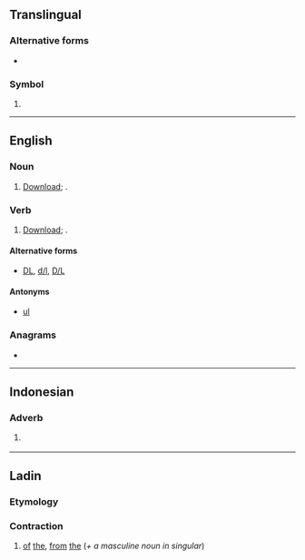 {{also|DL|dL|d/l|D/L|DL-|dł.}}
==Translingual==

===Alternative forms===
* {{l|mul|dL}}

===Symbol===
{{mul-symbol}}

# {{SI-unit-abb2|deci|litre|liter|[[fluid measure]]}}

----

==English==

===Noun===
{{en-noun}}

# {{lb|en|computing}} [[download|Download]]; {{alternative form of|en|DL}}.

===Verb===
{{en-verb}}

# {{lb|en|computing}} [[download|Download]]; {{alternative form of|en|DL}}.

====Alternative forms====
* {{sense|download}} [[DL]], [[d/l]], [[D/L]]

====Antonyms====
* {{sense|computing}} [[ul]]

===Anagrams===
* {{anagrams|en|a=dl|LD|Ld.}}

----

==Indonesian==

===Adverb===
{{head|id|adverb}}

# {{lb|it|texting}} {{abbreviation of|id|dulu}}

----

==Ladin==

===Etymology===
{{af|lld|de|l|t1=of, from|t2=the [masculine singular}}

===Contraction===
{{head|lld|contraction}}

# [[of]] [[the]], [[from]] [[the]] (''+ a masculine noun in singular'')